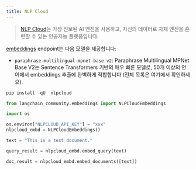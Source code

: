 ```yaml
---
title: NLP Cloud
---
```


>[NLP Cloud](https://docs.nlpcloud.com/#introduction)는 가장 진보된 AI 엔진을 사용하고, 자신의 데이터로 자체 엔진을 훈련할 수 있는 인공지능 플랫폼입니다.

[embeddings](https://docs.nlpcloud.com/#embeddings) endpoint는 다음 모델을 제공합니다:

* `paraphrase-multilingual-mpnet-base-v2`: Paraphrase Multilingual MPNet Base V2는 Sentence Transformers 기반의 매우 빠른 모델로, 50개 이상의 언어에서 embeddings 추출에 완벽하게 적합합니다 (전체 목록은 여기에서 확인하세요).

```python
pip install -qU  nlpcloud
```

```python
from langchain_community.embeddings import NLPCloudEmbeddings
```

```python
import os

os.environ["NLPCLOUD_API_KEY"] = "xxx"
nlpcloud_embd = NLPCloudEmbeddings()
```

```python
text = "This is a test document."
```

```python
query_result = nlpcloud_embd.embed_query(text)
```

```python
doc_result = nlpcloud_embd.embed_documents([text])
```